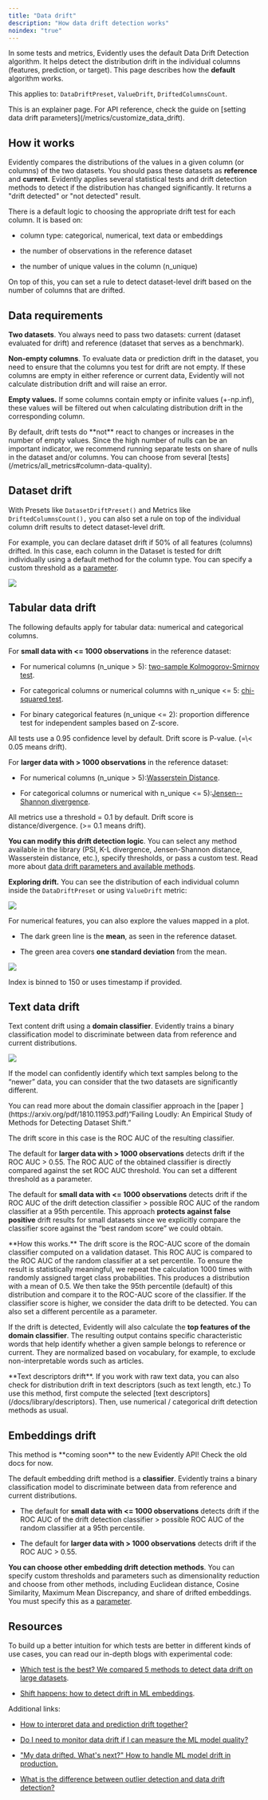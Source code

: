 ```yaml
---
title: "Data drift"
description: "How data drift detection works"
noindex: "true"
---
```


In some tests and metrics, Evidently uses the default Data Drift Detection algorithm. It helps detect the distribution drift in the individual columns (features, prediction, or target). This page describes how the **default** algorithm works.

This applies to: `DataDriftPreset`, `ValueDrift`, `DriftedColumnsCount`.

<Info>
  This is an explainer page. For API reference, check the guide on [setting data drift parameters](/metrics/customize_data_drift).
</Info>

## How it works

Evidently compares the distributions of the values in a given column (or columns) of the two datasets. You should pass these datasets as **reference** and **current**. Evidently applies several statistical tests and drift detection methods to detect if the distribution has changed significantly. It returns a "drift detected" or "not detected" result.

There is a default logic to choosing the appropriate drift test for each column. It is based on:

* column type: categorical, numerical, text data or embeddings

* the number of observations in the reference dataset

* the number of unique values in the column (n\_unique)

On top of this, you can set a rule to detect dataset-level drift based on the number of columns that are drifted.

## Data requirements

**Two datasets**. You always need to pass two datasets: current (dataset evaluated for drift) and reference (dataset that serves as a benchmark).

**Non-empty columns**. To evaluate data or prediction drift in the dataset, you need to ensure that the columns you test for drift are not empty. If these columns are empty in either reference or current data, Evidently will not calculate distribution drift and will raise an error.

**Empty values.** If some columns contain empty or infinite values (+-np.inf), these values will be filtered out when calculating distribution drift in the corresponding column.

<Note>
  By default, drift tests do **not** react to changes or increases in the number of empty values. Since the high number of nulls can be an important indicator, we recommend running separate tests on share of nulls in the dataset and/or columns. You can choose from several [tests](/metrics/all_metrics#column-data-quality).
</Note>

## Dataset drift

With Presets like `DatasetDriftPreset()` and Metrics like `DriftedColumnsCount(),`  you can also set a rule on top of the individual column drift results to detect dataset-level drift.

For example, you can declare dataset drift if 50% of all features (columns) drifted. In this case, each column in the Dataset is tested for drift individually using a default method for the column type. You can specify a custom threshold as a [parameter](/metrics/customize_data_drift).

![](/images/metrics/preset_data_drift_2-min.png)

## Tabular data drift

The following defaults apply for tabular data: numerical and categorical columns.

For **small data with \<= 1000 observations** in the reference dataset:

* For numerical columns (n\_unique > 5): [two-sample Kolmogorov-Smirnov test](https://en.wikipedia.org/wiki/Kolmogorov%E2%80%93Smirnov_test).

* For categorical columns or numerical columns with n\_unique \<= 5: [chi-squared test](https://en.wikipedia.org/wiki/Chi-squared_test).

* For binary categorical features (n\_unique \<= 2): proportion difference test for independent samples based on Z-score.

<Info>
  All tests use a 0.95 confidence level by default. Drift score is P-value. (=\< 0.05 means drift).
</Info>

For **larger data with > 1000 observations** in the reference dataset:

* For numerical columns (n\_unique > 5):[Wasserstein Distance](https://en.wikipedia.org/wiki/Wasserstein_metric).

* For categorical columns or numerical with n\_unique \<= 5):[Jensen--Shannon divergence](https://en.wikipedia.org/wiki/Jensen%E2%80%93Shannon_divergence).

<Info>
  All metrics use a threshold = 0.1 by default. Drift score is distance/divergence. (>= 0.1 means drift).
</Info>

**You can modify this drift detection logic**. You can select any method available in the library (PSI, K-L divergence, Jensen-Shannon distance, Wasserstein distance, etc.), specify thresholds, or pass a custom test. Read more about [data drift parameters and available methods](/metrics/customize_data_drift).

**Exploring drift.** You can see the distribution of each individual column inside the `DataDriftPreset` or using `ValueDrift` metric:

![](/images/metrics/preset_data_drift-min.png)

For numerical features, you can also explore the values mapped in a plot.

* The dark green line is the **mean**, as seen in the reference dataset.

* The green area covers **one standard deviation** from the mean.

![](/images/metrics/preset_data_drift_3-min.png)

Index is binned to 150 or uses timestamp if provided.&#x20;

## Text data drift

Text content drift using a **domain classifier**. Evidently trains a binary classification model to discriminate between data from reference and current distributions.&#x20;

![](/images/concepts/text_data_drift_domain_classifier.png)

If the model can confidently identify which text samples belong to the “newer” data, you can consider that the two datasets are significantly different.

<Info>
  You can read more about the domain classifier approach in the [paper ](https://arxiv.org/pdf/1810.11953.pdf)“Failing Loudly: An Empirical Study of Methods for Detecting Dataset Shift.”
</Info>

The drift score in this case is the ROC AUC of the resulting classifier.

The default for **larger data with > 1000 observations** detects drift if the ROC AUC > 0.55. The ROC AUC of the obtained classifier is directly compared against the set ROC AUC threshold. You can set a different threshold as a parameter.

The default for **small data with \<= 1000 observations** detects drift if the ROC AUC of the drift detection classifier > possible ROC AUC of the random classifier at a 95th percentile. This approach **protects against false positive** drift results for small datasets since we explicitly compare the classifier score against the “best random score” we could obtain. 

<Info>
  **How this works.** The drift score is the ROC-AUC score of the domain classifier computed on a validation dataset. This ROC AUC is compared to the ROC AUC of the random classifier at a set percentile. To ensure the result is statistically meaningful, we repeat the calculation 1000 times with randomly assigned target class probabilities. This produces a distribution with a mean of 0.5. We then take the 95th percentile (default) of this distribution and compare it to the ROC-AUC score of the classifier. If the classifier score is higher, we consider the data drift to be detected. You can also set a different percentile as a parameter.
</Info>

If the drift is detected, Evidently will also calculate the **top features of the domain classifier**. The resulting output contains specific characteristic words that help identify whether a given sample belongs to reference or current. They are normalized based on vocabulary, for example, to exclude non-interpretable words such as articles.

<Tip>
  **Text descriptors drift**. If you work with raw text data, you can also check for distribution drift in text descriptors (such as text length, etc.) To use this method, first compute the selected [text descriptors](/docs/library/descriptors). Then, use numerical / categorical drift detection methods as usual.
</Tip>

## Embeddings drift

<Warning>
  This method is **coming soon** to the new Evidently API! Check the old docs for now.
</Warning>

The default embedding drift method is a **classifier**. Evidently trains a binary classification model to discriminate between data from reference and current distributions.

* The default for **small data with \<= 1000 observations** detects drift if the ROC AUC of the drift detection classifier > possible ROC AUC of the random classifier at a 95th percentile.

* The default for **larger data with > 1000 observations** detects drift if the ROC AUC > 0.55.

**You can choose other embedding drift detection methods**. You can specify custom thresholds and parameters such as dimensionality reduction and choose from other methods, including Euclidean distance, Cosine Similarity, Maximum Mean Discrepancy, and share of drifted embeddings. You must specify this as a [parameter](/metrics/customize_embedding_drift).

## Resources

To build up a better intuition for which tests are better in different kinds of use cases, you can read our in-depth blogs with experimental code:

* [Which test is the best? We compared 5 methods to detect data drift on large datasets](https://evidentlyai.com/blog/data-drift-detection-large-datasets).

* [Shift happens: how to detect drift in ML embeddings](https://www.evidentlyai.com/blog/embedding-drift-detection).

Additional links:

* [How to interpret data and prediction drift together?](https://evidentlyai.com/blog/data-and-prediction-drift)

* [Do I need to monitor data drift if I can measure the ML model quality?](https://evidentlyai.com/blog/ml-monitoring-do-i-need-data-drift)

* ["My data drifted. What's next?" How to handle ML model drift in production.](https://evidentlyai.com/blog/ml-monitoring-data-drift-how-to-handle)

* [What is the difference between outlier detection and data drift detection?](https://evidentlyai.com/blog/ml-monitoring-drift-detection-vs-outlier-detection)